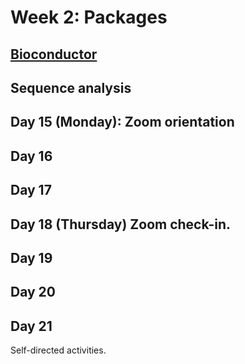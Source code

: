 # Week 2: Packages {#two}

## [Bioconductor][]

[Bioconductor]: https://bioconductor.org

## Sequence analysis

## Day 15 (Monday): Zoom orientation

## Day 16

## Day 17

## Day 18 (Thursday) Zoom check-in.

## Day 19

## Day 20

## Day 21

Self-directed activities.
